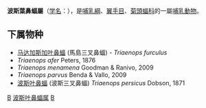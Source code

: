 {{Unreferenced|time=2019-03-31T10:39:26+00:00}}
{{Automatic taxobox
| taxon = Triaenops
| authority = Dobson, 1871 
}}

'''波斯葉鼻蝠屬'''（[[学名|学名]]：{{lang|la|''Triaenops''}}），是[[哺乳綱|哺乳綱]]、[[翼手目|翼手目]]、[[菊頭蝠科|菊頭蝠科]]的一屬[[哺乳動物|哺乳動物]]。

==下属物种==
* [[马达加斯加叶鼻蝠|马达加斯加叶鼻蝠]] (馬島三叉鼻蝠) - ''Triaenops furculus''
* ''Triaenops afer'' Peters, 1876
* ''Triaenops menamena'' Goodman & Ranivo, 2009
* ''Triaenops parvus'' Benda & Vallo, 2009
* [[波斯叶鼻蝠|波斯叶鼻蝠]] (波斯三叉鼻蝠) ''Triaenops persicus'' Dobson, 1871

{{Taxonbar|from=Q649924}}

[[Category:菊頭蝠科|B]]
[[Category:波斯叶鼻蝠属|]]
[[Category:_1871年描述的分类群|B]]
